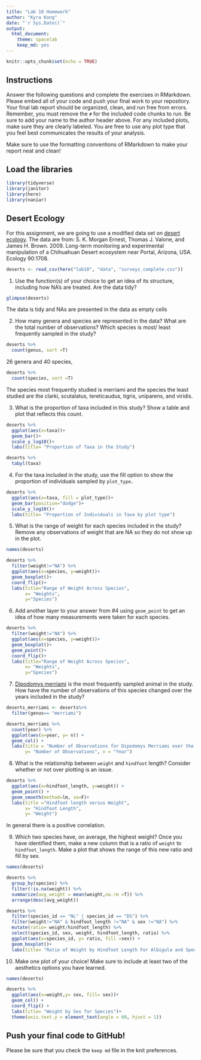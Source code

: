 ```yaml
---
title: "Lab 10 Homework"
author: "Kyra Kong"
date: "`r Sys.Date()`"
output:
  html_document: 
    theme: spacelab
    keep_md: yes
---
```


```r
knitr::opts_chunk$set(echo = TRUE)
```

## Instructions
Answer the following questions and complete the exercises in RMarkdown. Please embed all of your code and push your final work to your repository. Your final lab report should be organized, clean, and run free from errors. Remember, you must remove the `#` for the included code chunks to run. Be sure to add your name to the author header above. For any included plots, make sure they are clearly labeled. You are free to use any plot type that you feel best communicates the results of your analysis.  

Make sure to use the formatting conventions of RMarkdown to make your report neat and clean!  

## Load the libraries
```r
library(tidyverse)
library(janitor)
library(here)
library(naniar)
``` 

## Desert Ecology
For this assignment, we are going to use a modified data set on [desert ecology](http://esapubs.org/archive/ecol/E090/118/). The data are from: S. K. Morgan Ernest, Thomas J. Valone, and James H. Brown. 2009. Long-term monitoring and experimental manipulation of a Chihuahuan Desert ecosystem near Portal, Arizona, USA. Ecology 90:1708.
```r
deserts <- read_csv(here("lab10", "data", "surveys_complete.csv"))
```

1. Use the function(s) of your choice to get an idea of its structure, including how NA's are treated. Are the data tidy?  
```r
glimpse(deserts)
```
The data is tidy and NAs are presented in the data as empty cells

2. How many genera and species are represented in the data? What are the total number of observations? Which species is most/ least frequently sampled in the study?

```r
deserts %>% 
  count(genus, sort =T)
```
26 genera and 40 species, 
```r
deserts %>% 
  count(species, sort =T)
```
The species most frequently studied is merriami and the species the least studied are the clarki, scutalatus, tereticaudus, tigris, uniparens, and viridis.


3. What is the proportion of taxa included in this study? Show a table and plot that reflects this count.
```r
deserts %>% 
  ggplot(aes(x=taxa))+
  geom_bar()+
  scale_y_log10()+
  labs(title= "Proportion of Taxa in the Study")
```
```r
deserts %>% 
  tabyl(taxa)
```


4. For the taxa included in the study, use the fill option to show the proportion of individuals sampled by `plot_type.`
```r
deserts %>% 
  ggplot(aes(x=taxa, fill = plot_type))+
  geom_bar(position="dodge")+
  scale_y_log10()+
  labs(title= "Proportion of Individuals in Taxa by plot type")
```

5. What is the range of weight for each species included in the study? Remove any observations of weight that are NA so they do not show up in the plot.
```r
names(deserts)
```

```r
deserts %>% 
  filter(weight!="NA") %>% 
  ggplot(aes(x=species, y=weight))+
  geom_boxplot()+
  coord_flip()+
  labs(title="Range of Weight Across Species",
       x= "Weights",
       y="Species")
```

6. Add another layer to your answer from #4 using `geom_point` to get an idea of how many measurements were taken for each species.
```r
deserts %>% 
  filter(weight!="NA") %>% 
  ggplot(aes(x=species, y=weight))+
  geom_boxplot()+
  geom_point()+
  coord_flip()+
  labs(title="Range of Weight Across Species",
       x= "Weights",
       y="Species")
```

7. [Dipodomys merriami](https://en.wikipedia.org/wiki/Merriam's_kangaroo_rat) is the most frequently sampled animal in the study. How have the number of observations of this species changed over the years included in the study?
```r
deserts_merriami <- deserts%>% 
  filter(genus== "merriami")
```

```r
deserts_merriami %>% 
  count(year) %>% 
  ggplot(aes(x=year, y= n)) +
  geom_col() +
  labs(title = "Number of Observations for Dipodomys Merriami over the years", 
       y= "Number of Observations", x = "Year")
```


8. What is the relationship between `weight` and `hindfoot` length? Consider whether or not over plotting is an issue.

```r
deserts %>% 
  ggplot(aes(x=hindfoot_length, y=weight)) +
  geom_point() +
  geom_smooth(method=lm, se=F)+
  labs(title ="Hindfoot length versus Weight",
       x= "Hindfoot Length",
       y= "Weight")
```
In general there is a positive correlation.

9. Which two species have, on average, the highest weight? Once you have identified them, make a new column that is a ratio of `weight` to `hindfoot_length`. Make a plot that shows the range of this new ratio and fill by sex.

```r
names(deserts)
```

```r
deserts %>% 
  group_by(species) %>% 
  filter(!is.na(weight)) %>% 
  summarize(avg_weight = mean(weight,na.rm =T)) %>% 
  arrange(desc(avg_weight))
```
```r
deserts %>% 
  filter(species_id == "NL" | species_id == "DS") %>% 
  filter(weight!="NA" & hindfoot_length !="NA" & sex !="NA") %>% 
  mutate(ratio= weight/hindfoot_length) %>% 
  select(species_id, sex, weight, hindfoot_length, ratio) %>% 
  ggplot(aes(x=species_id, y= ratio, fill =sex)) +
  geom_boxplot()+
  labs(title= "Ratio of Weight by Hindfoot Length For Albigula and Spectabilis", x= "species", y ="Weight/Hindfoot Length")
```



10. Make one plot of your choice! Make sure to include at least two of the aesthetics options you have learned.

```r
names(deserts)
```
```r
deserts %>% 
  ggplot(aes(x=weight,y= sex, fill= sex))+
  geom_col() +
  coord_flip() +
  labs(title= "Weight by Sex for Species")+
  theme(axis.text.y = element_text(angle = 60, hjust = 1))
```


## Push your final code to GitHub!
Please be sure that you check the `keep md` file in the knit preferences. 